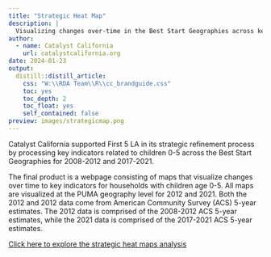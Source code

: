 ```yaml
---
title: "Strategic Heat Map"
description: |
  Visualizing changes over-time in the Best Start Geographies across key indicators related to children 0-5
author:
  - name: Catalyst California
    url: catalystcalifornia.org
date: 2024-01-23
output:
  distill::distill_article:
    css: "W:\\RDA Team\\R\\cc_brandguide.css"
    toc: yes
    toc_depth: 2
    toc_float: yes
    self_contained: false
preview: images/strategicmap.png
---
```


Catalyst California supported First 5 LA in its strategic refinement process by processing key indicators related to children 0-5 across the Best Start Geographies for 2008-2012 and 2017-2021.

The final product is a webpage consisting of maps that visualize changes over time to key indicators for households with children age 0-5. All maps are visualized at the PUMA geography level for 2012 and 2021. Both the 2012 and 2012 data come from American Community Survey (ACS) 5-year estimates. The 2012 data is comprised of the 2008-2012 ACS 5-year estimates, while the 2021 data is comprised of the 2017-2021 ACS 5-year estimates.

[Click here to explore the strategic heat maps analysis](https://catalystcalifornia.github.io/f5la/Strategic_Heat_Maps)

